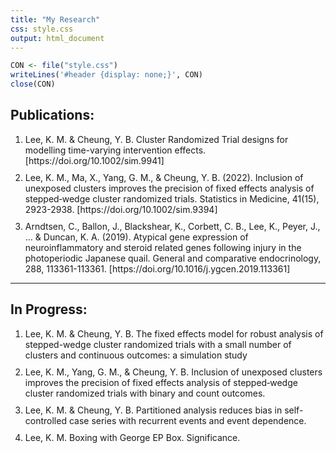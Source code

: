 ```yaml
---
title: "My Research"
css: style.css
output: html_document
---
```


```r
CON <- file("style.css")
writeLines('#header {display: none;}', CON)
close(CON)
```

## Publications:
<ol>
<li class="list">Lee, K. M. & Cheung, Y. B. Cluster Randomized Trial designs for modelling time-varying intervention effects. [https://doi.org/10.1002/sim.9941]</li>

<li class="list">Lee, K. M., Ma, X., Yang, G. M., & Cheung, Y. B. (2022). Inclusion of unexposed clusters improves the precision of fixed effects analysis of stepped‐wedge cluster randomized trials. Statistics in Medicine, 41(15), 2923-2938. [https://doi.org/10.1002/sim.9394]</li>

<li class="list">Arndtsen, C., Ballon, J., Blackshear, K., Corbett, C. B., Lee, K., Peyer, J., ... & Duncan, K. A. (2019). Atypical gene expression of neuroinflammatory and steroid related genes following injury in the photoperiodic Japanese quail. General and comparative endocrinology, 288, 113361-113361. [https://doi.org/10.1016/j.ygcen.2019.113361]</li>
</ol>

<hr>
## In Progress:
<ol>
<li class="list">Lee, K. M. & Cheung, Y. B. The fixed effects model for robust analysis of stepped-wedge cluster randomized trials with a small number of clusters and continuous outcomes: a simulation study</li>

<li class="list">Lee, K. M., Yang, G. M., & Cheung, Y. B. Inclusion of unexposed clusters improves the precision of fixed effects analysis of stepped‐wedge cluster randomized trials with binary and count outcomes.</li>

<li class="list">Lee, K. M. & Cheung, Y. B. Partitioned analysis reduces bias in self-controlled case series with recurrent events and event dependence.</li>

<li class="list">Lee, K. M. Boxing with George EP Box. Significance.</li>
</ol>

<style>
li.list{
  margin: 10px 0;
}
</style>
